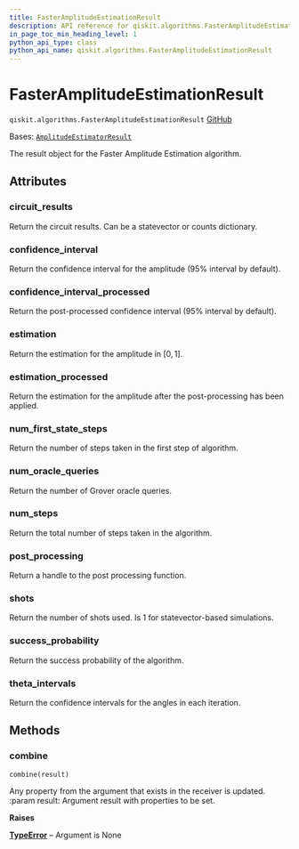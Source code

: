 ```yaml
---
title: FasterAmplitudeEstimationResult
description: API reference for qiskit.algorithms.FasterAmplitudeEstimationResult
in_page_toc_min_heading_level: 1
python_api_type: class
python_api_name: qiskit.algorithms.FasterAmplitudeEstimationResult
---
```


# FasterAmplitudeEstimationResult

<span id="qiskit.algorithms.FasterAmplitudeEstimationResult" />

`qiskit.algorithms.FasterAmplitudeEstimationResult` [GitHub](https://github.com/qiskit/qiskit/tree/stable/0.25/qiskit/algorithms/amplitude_estimators/fae.py "view source code")

Bases: [`AmplitudeEstimatorResult`](qiskit.algorithms.AmplitudeEstimatorResult "qiskit.algorithms.amplitude_estimators.amplitude_estimator.AmplitudeEstimatorResult")

The result object for the Faster Amplitude Estimation algorithm.

## Attributes

<span id="qiskit.algorithms.FasterAmplitudeEstimationResult.circuit_results" />

### circuit\_results

Return the circuit results. Can be a statevector or counts dictionary.

<span id="qiskit.algorithms.FasterAmplitudeEstimationResult.confidence_interval" />

### confidence\_interval

Return the confidence interval for the amplitude (95% interval by default).

<span id="qiskit.algorithms.FasterAmplitudeEstimationResult.confidence_interval_processed" />

### confidence\_interval\_processed

Return the post-processed confidence interval (95% interval by default).

<span id="qiskit.algorithms.FasterAmplitudeEstimationResult.estimation" />

### estimation

Return the estimation for the amplitude in $[0, 1]$.

<span id="qiskit.algorithms.FasterAmplitudeEstimationResult.estimation_processed" />

### estimation\_processed

Return the estimation for the amplitude after the post-processing has been applied.

<span id="qiskit.algorithms.FasterAmplitudeEstimationResult.num_first_state_steps" />

### num\_first\_state\_steps

Return the number of steps taken in the first step of algorithm.

<span id="qiskit.algorithms.FasterAmplitudeEstimationResult.num_oracle_queries" />

### num\_oracle\_queries

Return the number of Grover oracle queries.

<span id="qiskit.algorithms.FasterAmplitudeEstimationResult.num_steps" />

### num\_steps

Return the total number of steps taken in the algorithm.

<span id="qiskit.algorithms.FasterAmplitudeEstimationResult.post_processing" />

### post\_processing

Return a handle to the post processing function.

<span id="qiskit.algorithms.FasterAmplitudeEstimationResult.shots" />

### shots

Return the number of shots used. Is 1 for statevector-based simulations.

<span id="qiskit.algorithms.FasterAmplitudeEstimationResult.success_probability" />

### success\_probability

Return the success probability of the algorithm.

<span id="qiskit.algorithms.FasterAmplitudeEstimationResult.theta_intervals" />

### theta\_intervals

Return the confidence intervals for the angles in each iteration.

## Methods

### combine

<span id="qiskit.algorithms.FasterAmplitudeEstimationResult.combine" />

`combine(result)`

Any property from the argument that exists in the receiver is updated. :param result: Argument result with properties to be set.

**Raises**

[**TypeError**](https://docs.python.org/3/library/exceptions.html#TypeError "(in Python v3.12)") – Argument is None

